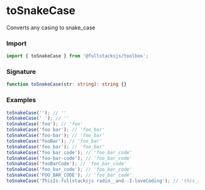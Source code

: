 # toSnakeCase

Converts any casing to snake_case

### Import

```typescript copy
import { toSnakeCase } from '@fullstacksjs/toolbox';
```

### Signature

```typescript copy
function toSnakeCase(str: string): string {}
```

### Examples

```typescript copy
toSnakeCase(''); // ''
toSnakeCase(' '); // ''
toSnakeCase('foo'); // 'foo'
toSnakeCase('foo bar'); // 'foo_bar'
toSnakeCase('foo-bar'); // 'foo_bar'
toSnakeCase('fooBar'); // 'foo_bar'
toSnakeCase('foo_bar'); // 'foo_bar'
toSnakeCase('foo bar code'); // 'foo_bar_code'
toSnakeCase('foo-bar-code'); // 'foo_bar_code'
toSnakeCase('fooBarCode'); // 'foo_bar_code'
toSnakeCase('foo_bar_code'); // 'foo_bar_code'
toSnakeCase('FOO_BAR_CODE'); // 'foo_bar_code'
toSnakeCase('ThisIs-fullstacksjs radio__and--I-loveCoding'); // 'this_is_fullstacksjs_radio_and_i_love_coding'
```
